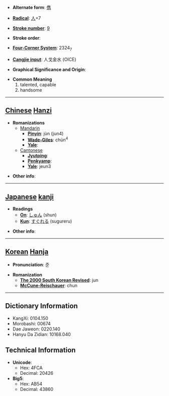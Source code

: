 * '''Alternate form''': [[儁]]

* '''[[Wiktionary:Chinese radical index| Radical]]''': [[Wiktionary:Chinese radical index 人|人]]+7

* '''[[Wiktionary:Chinese total strokes index|Stroke number]]''': [[Wiktionary:Chinese total strokes index 9|9]]

* '''Stroke order''': 

* '''[[Wiktionary:Chinese four corner index|Four-Corner System]]''': 2324<sub>7</sub>

* '''[[Wiktionary:Chinese Cangjie index|Cangjie input]]''': 人戈金水 (OICE)

* '''Graphical Significance and Origin''': 

* '''Common Meaning'''
*#talented, capable
*# handsome


----

== [[Chinese]] [[Hanzi]] ==

* '''Romanizations'''
** [[Mandarin]]
*** '''[[Pinyin]]''': jùn (jun4)
*** '''[[Wade-Giles]]''': chün<sup>4</sup>
*** '''[[Yale]]''': 
**[[Cantonese]]
***'''[[Jyutping]]''':
***'''[[Penkyamp]]''': 
***'''[[Yale]]''': jeun3

* '''Other info''': 

----

== [[Japanese]] [[kanji]] ==

* '''Readings'''
** '''[[On]]''': [[しゅん]] (shun)
** '''[[Kun]]''': [[すぐれる]] (sugureru)

* '''Other info''':  

----

== [[Korean]] [[Hanja]] ==

* '''Pronunciation''': 준

* '''Romanization'''
** '''[[The 2000 South Korean Revised Romanization|The 2000 South Korean Revised]]''': jun
** '''[[McCune-Reischauer]]''': chun

----

== Dictionary Information ==

* KangXi: 0104.150
* Morobashi: 00674
* Dae Jaweon: 0220.140
* Hanyu Da Zidian: 10168.040

== Technical Information ==

* '''Unicode''':
** Hex: 4FCA
** Decimal: 20426
* '''Big5''':
** Hex: AB54
** Decimal: 43860